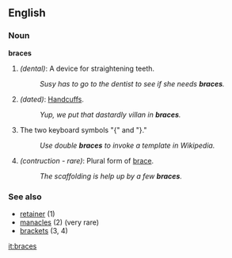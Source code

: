 ==English==

===Noun===
'''braces'''
#''(dental)'': A device for straightening teeth.
#:''Susy has to go to the dentist to see if she needs '''braces'''.''
#''(dated)'': [[Handcuffs]].
#:''Yup, we put that dastardly villan in '''braces'''.''
#The two keyboard symbols "{" and "}."
#:''Use double '''braces''' to invoke a template in Wikipedia.''
#''(contruction - rare)'': Plural form of [[brace]].
#:''The scaffolding is help up by a few '''braces'''.''
<!-- Don't the Brits have another meaning for this? -->

===See also===
*[[retainer]] (1)
*[[manacles]] (2) (very rare)
*[[bracket]]s (3, 4)

[[it:braces]]